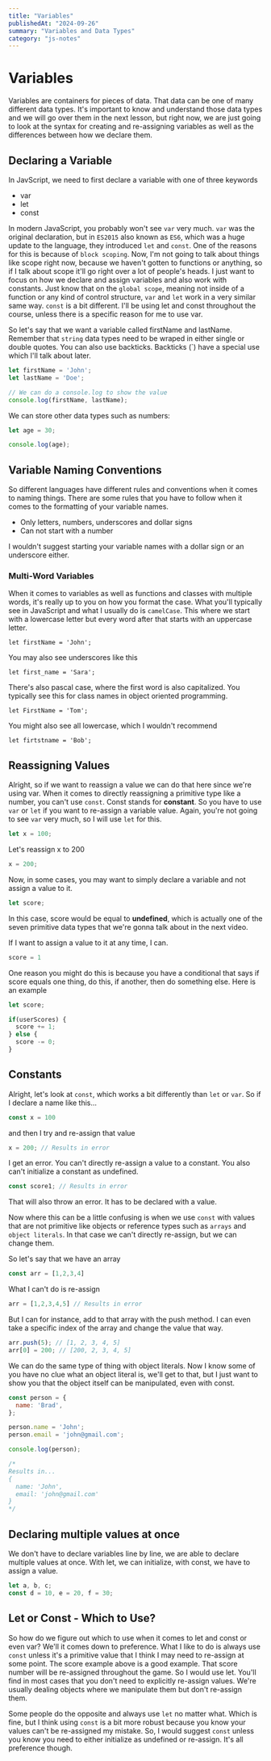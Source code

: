 ```yaml
---
title: "Variables"
publishedAt: "2024-09-26"
summary: "Variables and Data Types"
category: "js-notes"
---
```


# Variables

Variables are containers for pieces of data. That data can be one of many different data types. It's important to know and understand those data types and we will go over them in the next lesson, but right now, we are just going to look at the syntax for creating and re-assigning variables as well as the differences between how we declare them.

## Declaring a Variable

In JavScript, we need to first declare a variable with one of three keywords

- var
- let
- const

In modern JavaScript, you probably won't see `var` very much. `var` was the original declaration, but in `ES2015` also known as `ES6`, which was a huge update to the language, they introduced `let` and `const`. One of the reasons for this is because of `block scoping`. Now, I'm not going to talk about things like scope right now, because we haven't gotten to functions or anything, so if I talk about scope it'll go right over a lot of people's heads. I just want to focus on how we declare and assign variables and also work with constants. Just know that on the `global scope`, meaning not inside of a function or any kind of control structure, `var` and `let` work in a very similar same way. `const` is a bit different. I'll be using let and const throughout the course, unless there is a specific reason for me to use var.

So let's say that we want a variable called firstName and lastName. Remember that `string` data types need to be wraped in either single or double quotes. You can also use backticks. Backticks (\`) have a special use which I'll talk about later.

```JavaScript
let firstName = 'John';
let lastName = 'Doe';

// We can do a console.log to show the value
console.log(firstName, lastName);
```

We can store other data types such as numbers:

```JavaScript
let age = 30;

console.log(age);
```

## Variable Naming Conventions

So different languages have different rules and conventions when it comes to naming things. There are some rules that you have to follow when it comes to the formatting of your variable names.

- Only letters, numbers, underscores and dollar signs
- Can not start with a number

I wouldn't suggest starting your variable names with a dollar sign or an underscore either.

### Multi-Word Variables

When it comes to variables as well as functions and classes with multiple words, it's really up to you on how you format the case. What you'll typically see in JavaScript and what I usually do is `camelCase`. This where we start with a lowercase letter but every word after that starts with an uppercase letter.

```
let firstName = 'John';
```

You may also see underscores like this

```
let first_name = 'Sara';
```

There's also pascal case, where the first word is also capitalized. You typically see this for class names in object oriented programming.

```
let FirstName = 'Tom';
```

You might also see all lowercase, which I wouldn't recommend

```
let firtstname = 'Bob';
```

## Reassigning Values

Alright, so if we want to reassign a value we can do that here since we're using var. When it comes to directly reassigning a primitive type like a number, you can't use `const`. Const stands for **constant**. So you have to use `var` or `let` if you want to re-assign a variable value. Again, you're not going to see `var` very much, so I will use `let` for this.

```JavaScript
let x = 100;
```

Let's reassign x to 200

```JavaScript
x = 200;
```

Now, in some cases, you may want to simply declare a variable and not assign a value to it.

```JavaScript
let score;
```

In this case, score would be equal to **undefined**, which is actually one of the seven primitive data types that we're gonna talk about in the next video.

If I want to assign a value to it at any time, I can.

```JavaScript
score = 1
```

One reason you might do this is because you have a conditional that says if score equals one thing, do this, if another, then do something else. Here is an example

```JavaScript
let score;

if(userScores) {
  score += 1;
} else {
  score -= 0;
}
```

## Constants

Alright, let's look at `const`, which works a bit differently than `let` or `var`. So if I declare a name like this...

```JavaScript
const x = 100
```

and then I try and re-assign that value

```JavaScript
x = 200; // Results in error
```

I get an error. You can't directly re-assign a value to a constant. You also can't initialize a constant as undefined.

```JavaScript
const score1; // Results in error
```

That will also throw an error. It has to be declared with a value.

Now where this can be a little confusing is when we use `const` with values that are not primitive like objects or reference types such as `arrays` and `object literals`. In that case we can't directly re-assign, but we can change them.

So let's say that we have an array

```JavaScript
const arr = [1,2,3,4]
```

What I can't do is re-assign

```JavaScript
arr = [1,2,3,4,5] // Results in error
```

But I can for instance, add to that array with the push method. I can even take a specific index of the array and change the value that way.

```JavaScript
arr.push(5); // [1, 2, 3, 4, 5]
arr[0] = 200; // [200, 2, 3, 4, 5]
```

We can do the same type of thing with object literals. Now I know some of you have no clue what an object literal is, we'll get to that, but I just want to show you that the object itself can be manipulated, even with const.

```JavaScript
const person = {
  name: 'Brad',
};

person.name = 'John';
person.email = 'john@gmail.com';

console.log(person);

/*
Results in...
{
  name: 'John',
  email: 'john@gmail.com'
}
*/
```

## Declaring multiple values at once

We don't have to declare variables line by line, we are able to declare multiple values at once. With let, we can initialize, with const, we have to assign a value.

```JavaScript
let a, b, c;
const d = 10, e = 20, f = 30;
```

## Let or Const - Which to Use?

So how do we figure out which to use when it comes to let and const or even var? We'll it comes down to preference. What I like to do is always use `const` unless it's a primitive value that I think I may need to re-assign at some point. The score example above is a good example. That score number will be re-assigned throughout the game. So I would use let. You'll find in most cases that you don't need to explicitly re-assign values. We're usually dealing objects where we manipulate them but don't re-assign them.

Some people do the opposite and always use `let` no matter what. Which is fine, but I think using `const` is a bit more robust because you know your values can't be re-assigned my mistake. So, I would suggest `const` unless you know you need to either initialize as undefined or re-assign. It's all preference though.

